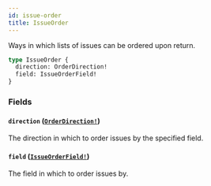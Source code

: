 ```yaml
---
id: issue-order
title: IssueOrder
---
```


Ways in which lists of issues can be ordered upon return.

```graphql
type IssueOrder {
  direction: OrderDirection!
  field: IssueOrderField!
}
```

### Fields

#### `direction` ([`OrderDirection!`](/docs/api/enums/order-direction))

The direction in which to order issues by the specified field.

#### `field` ([`IssueOrderField!`](/docs/api/enums/issue-order-field))

The field in which to order issues by.
